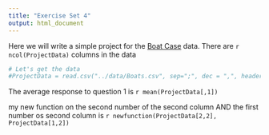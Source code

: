 ```yaml
---
title: "Exercise Set 4"
output: html_document
---
```


Here we will write a simple project for the [Boat Case](http://inseaddataanalytics.github.io/INSEADAnalytics/Boats-A-prerelease.pdf) data. There are `r ncol(ProjectData)` columns in the data 

```r
# Let's get the data
#ProjectData = read.csv("../data/Boats.csv", sep=";", dec = ",", header = TRUE)
```

The average response to question 1 is `r mean(ProjectData[,1])`

my new function on the second number of the second column AND the first number os second column is `r newfunction(ProjectData[2,2], ProjectData[1,2])`

```r
```

```r
```

